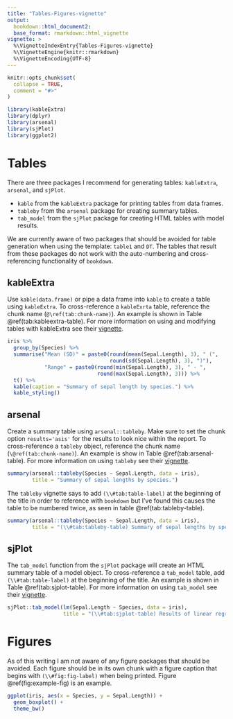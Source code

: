 ```yaml
---
title: "Tables-Figures-vignette"
output: 
  bookdown::html_document2: 
  base_format: rmarkdown::html_vignette
vignette: >
  %\VignetteIndexEntry{Tables-Figures-vignette}
  %\VignetteEngine{knitr::rmarkdown}
  %\VignetteEncoding{UTF-8}
---
```


```r
knitr::opts_chunk$set(
  collapse = TRUE,
  comment = "#>"
)
```

```r
library(kableExtra)
library(dplyr)
library(arsenal)
library(sjPlot)
library(ggplot2)
```

# Tables

There are three packages I recommend for generating tables: `kableExtra`, `arsenal`, and `sjPlot`.

* `kable` from the `kableExtra` package for printing tables from data frames.
* `tableby` from the `arsenal` package for creating summary tables.
* `tab_model` from the `sjPlot` package for creating HTML tables with model results.  

We are currently aware of two packages that should be avoided for table generation when using the template: `table1` and `DT`. The tables that result from these packages do not work with the auto-numbering and cross-referencing functionality of `bookdown`.

## kableExtra  

Use `kable(data.frame)` or pipe a data frame into `kable` to create a table using `kableExtra`. To cross-reference a `kableExrta` table, reference the chunk name (`@\ref(tab:chunk-name)`). An example is shown in Table \@ref(tab:kableextra-table). For more information on using and modifying tables with kableExtra see their [vignette](https://cran.r-project.org/web/packages/kableExtra/vignettes/awesome_table_in_html.html). 

```r
iris %>%
  group_by(Species) %>%
  summarise("Mean (SD)" = paste0(round(mean(Sepal.Length), 3), " (", 
                                 round(sd(Sepal.Length), 3), ")"),
            "Range" = paste0(round(min(Sepal.Length), 3), " - ", 
                             round(max(Sepal.Length), 3))) %>%
  t() %>%
  kable(caption = "Summary of sepal length by species.") %>%
  kable_styling()
```

## arsenal  

Create a summary table using `arsenal::tableby`. Make sure to set the chunk option `results='asis'` for the results to look nice within the report. To cross-reference a `tableby` object, reference the chunk name (`\@ref(tab:chunk-name)`). An example is show in Table \@ref(tab:arsenal-table). For more information on using `tableby` see their [vignette](https://cran.r-project.org/web/packages/arsenal/vignettes/tableby.html).

```r
summary(arsenal::tableby(Species ~ Sepal.Length, data = iris),
        title = "Summary of sepal lengths by species.")
```

The `tableby` vignette says to add `(\\#tab:table-label)` at the beginning of the title in order to reference with `bookdown` but I've found this causes the table to be numbered twice, as seen in table \@ref(tab:tableby-table).

```r
summary(arsenal::tableby(Species ~ Sepal.Length, data = iris),
        title = "(\\#tab:tableby-table) Summary of sepal lengths by species.")
```

## sjPlot  

The `tab_model` function from the `sjPlot` package will create an HTML summary table of a model object. To cross-reference a `tab_model` table, add `(\\#tab:table-label)` at the beginning of the title. An example is shown in Table \@ref(tab:sjplot-table). For more information on using `tab_model` see their [vignette](https://strengejacke.github.io/sjPlot/articles/tab_model_estimates.html).

```r
sjPlot::tab_model(lm(Sepal.Length ~ Species, data = iris),
                  title = "(\\#tab:sjplot-table) Results of linear regression model.")
```

# Figures  

As of this writing I am not aware of any figure packages that should be avoided. Each figure should be in its own chunk with a figure caption that begins with `(\\#fig:fig-label)` when being printed. Figure \@ref(fig:example-fig) is an example.

```r
ggplot(iris, aes(x = Species, y = Sepal.Length)) +
  geom_boxplot() +
  theme_bw()
```
